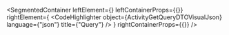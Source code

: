 
<SegmentedContainer
  leftElement={<ActivityGetQueryDTODesc />}
  leftContainerProps={{}}
  rightElement={
    <CodeHighlighter
      object={ActivityGetQueryDTOVisualJson}
      language={"json"}
      title={"Query"}
    />
  }
  rightContainerProps={{}}
/>
